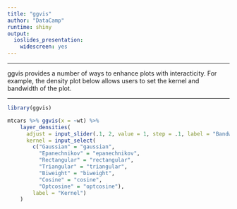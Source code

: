 ```yaml
---
title: "ggvis"
author: "DataCamp"
runtime: shiny
output:
  ioslides_presentation:
    widescreen: yes
---
```


***

ggvis provides a number of ways to enhance plots with interacticity. For example, the density plot below allows users to set the kernel and bandwidth of the plot.

***

```r
library(ggvis)

mtcars %>% ggvis(x = ~wt) %>%
    layer_densities(
      adjust = input_slider(.1, 2, value = 1, step = .1, label = "Bandwidth adjustment"),
      kernel = input_select(
        c("Gaussian" = "gaussian",
          "Epanechnikov" = "epanechnikov",
          "Rectangular" = "rectangular",
          "Triangular" = "triangular",
          "Biweight" = "biweight",
          "Cosine" = "cosine",
          "Optcosine" = "optcosine"),
        label = "Kernel")
    )
```
